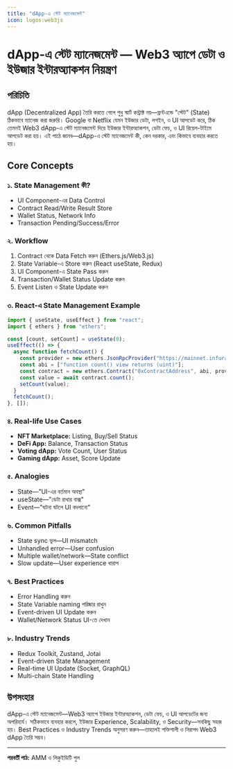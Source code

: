 ```yaml
---
title: "dApp-এ স্টেট ম্যানেজমেন্ট"
icon: logos:web3js
---
```


# dApp-এ স্টেট ম্যানেজমেন্ট — Web3 অ্যাপে ডেটা ও ইউজার ইন্টারঅ্যাকশন নিয়ন্ত্রণ

## পরিচিতি

dApp (Decentralized App) তৈরি করতে গেলে শুধু স্মার্ট কন্ট্রাক্ট নয়—ফ্রন্টএন্ডে "স্টেট" (State) ঠিকভাবে ম্যানেজ করা জরুরি। Google বা Netflix যেমন ইউজার ডেটা, লগইন, ও UI আপডেট করে, ঠিক তেমনই Web3 dApp-এ স্টেট ম্যানেজমেন্ট দিয়ে ইউজার ইন্টারঅ্যাকশন, ডেটা ফেচ, ও UI রিয়েল-টাইমে আপডেট করা হয়। এই পাঠে জানব—dApp-এ স্টেট ম্যানেজমেন্ট কী, কেন দরকার, এবং কিভাবে ব্যবহার করতে হয়।

## Core Concepts

### ১. State Management কী?
- UI Component-এর Data Control
- Contract Read/Write Result Store
- Wallet Status, Network Info
- Transaction Pending/Success/Error

### ২. Workflow
1. Contract থেকে Data Fetch করুন (Ethers.js/Web3.js)
2. State Variable-এ Store করুন (React useState, Redux)
3. UI Component-এ State Pass করুন
4. Transaction/Wallet Status Update করুন
5. Event Listen ও State Update করুন

### ৩. React-এ State Management Example
```javascript
import { useState, useEffect } from "react";
import { ethers } from "ethers";

const [count, setCount] = useState(0);
useEffect(() => {
  async function fetchCount() {
    const provider = new ethers.JsonRpcProvider("https://mainnet.infura.io/v3/YOUR_KEY");
    const abi = ["function count() view returns (uint)"];
    const contract = new ethers.Contract("0xContractAddress", abi, provider);
    const value = await contract.count();
    setCount(value);
  }
  fetchCount();
}, []);
```

### ৪. Real-life Use Cases
- **NFT Marketplace:** Listing, Buy/Sell Status
- **DeFi App:** Balance, Transaction Status
- **Voting dApp:** Vote Count, User Status
- **Gaming dApp:** Asset, Score Update

### ৫. Analogies
- State—"UI-এর বর্তমান অবস্থা"
- useState—"ডেটা রাখার বাক্স"
- Event—"ঘটনা ঘটলে UI বদলানো"

### ৬. Common Pitfalls
- State sync ভুল—UI mismatch
- Unhandled error—User confusion
- Multiple wallet/network—State conflict
- Slow update—User experience খারাপ

### ৭. Best Practices
- Error Handling করুন
- State Variable naming পরিষ্কার রাখুন
- Event-driven UI Update করুন
- Wallet/Network Status UI-তে দেখান

### ৮. Industry Trends
- Redux Toolkit, Zustand, Jotai
- Event-driven State Management
- Real-time UI Update (Socket, GraphQL)
- Multi-chain State Handling

## উপসংহার

dApp-এ স্টেট ম্যানেজমেন্ট—Web3 অ্যাপে ইউজার ইন্টারঅ্যাকশন, ডেটা ফেচ, ও UI আপডেটের জন্য অপরিহার্য। সঠিকভাবে ব্যবহার করলে, ইউজার Experience, Scalability, ও Security—সবকিছু সহজ হয়। Best Practices ও Industry Trends অনুসরণ করুন—তাহলেই শক্তিশালী ও নিরাপদ Web3 dApp তৈরি সম্ভব।

---

**পরবর্তী পাঠ:** AMM ও লিকুইডিটি পুল
